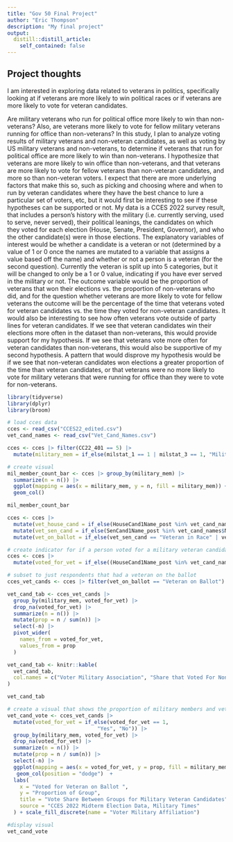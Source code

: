 ```yaml
---
title: "Gov 50 Final Project"
author: "Eric Thompson"
description: "My final project"
output:
  distill::distill_article:
    self_contained: false
---
```




## Project thoughts

I am interested in exploring data related to veterans in politics, specifically looking at if veterans are more likely to win political races or if veterans are more likely to vote for veteran candidates.


Are military veterans who run for political office more likely to win than non-veterans? Also, are veterans more likely to vote for fellow military veterans running for office than non-veterans? In this study, I plan to analyze voting results of military veterans and non-veteran candidates, as well as voting by US military veterans and non-veterans, to determine if veterans that run for political office are more likely to win than non-veterans. I hypothesize that veterans are more likely to win office than non-veterans, and that veterans are more likely to vote for fellow veterans than non-veteran candidates, and more so than non-veteran voters. I expect that there are more underlying factors that make this so, such as picking and choosing where and when to run by veteran candidates where they have the best chance to lure a particular set of voters, etc, but it would first be interesting to see if these hypotheses can be supported or not. My data is a CCES 2022 survey result, that includes a person's history with the military (i.e. currently serving, used to serve, never served), their political leanings, the candidates on which they voted for each election (House, Senate, President, Governor), and who the other candidate(s) were in those elections. The explanatory variables of interest would be whether a candidate is a veteran or not (determined by a value of 1 or 0 once the names are mutated to a variable that assigns a value based off the name) and whether or not a person is a veteran (for the second question). Currently the veteran is split up into 5 categories, but it will be changed to only be a 1 or 0 value, indicating if you have ever served in the military or not. The outcome variable would be the proportion of veterans that won their elections vs. the proportion of non-veterans who did, and for the question whether veterans are more likely to vote for fellow veterans the outcome will be the percentage of the time that veterans voted for veteran candidates vs. the time they voted for non-veteran candidates. It would also be interesting to see how often veterans vote outside of party lines for veteran candidates. If we see that veteran candidates win their elections more often in the dataset than non-veterans, this would provide support for my hypothesis. If we see that veterans vote more often for veteran candidates than non-veterans, this would also be supportive of my second hypothesis. A pattern that would disprove my hypothesis would be if we see that non-veteran candidates won elections a greater proportion of the time than veteran candidates, or that veterans were no more likely to vote for military veterans that were running for office than they were to vote for non-veterans. 

```r
library(tidyverse)
library(dplyr)
library(broom)
```


```r
# load cces data
cces <- read_csv("CCES22_edited.csv")
vet_cand_names <- read_csv("Vet_Cand_Names.csv")
```

```r
cces <- cces |> filter(CC22_401 == 5) |>
  mutate(military_mem = if_else(milstat_1 == 1 | milstat_3 == 1, "Military", "Non-military"))

# create visual
mil_member_count_bar <- cces |> group_by(military_mem) |>
  summarize(n = n()) |>
  ggplot(mapping = aes(x = military_mem, y = n, fill = military_mem)) +
  geom_col()

mil_member_count_bar
```

```r
cces <- cces |>
  mutate(vet_house_cand = if_else(HouseCand1Name_post %in% vet_cand_names$Name | HouseCand2Name_post %in% vet_cand_names$Name, "Veteran in Race", "No Veteran in Race")) |>
  mutate(vet_sen_cand = if_else(SenCand1Name_post %in% vet_cand_names$Name | SenCand2Name_post %in% vet_cand_names$Name, "Veteran in Race", "No Veteran in Race")) |>
  mutate(vet_on_ballot = if_else(vet_sen_cand == "Veteran in Race" | vet_house_cand == "Veteran in Race", "Veteran on Ballot", "No Veterans on Ballot"))

```

```r
# create indicator for if a person voted for a military veteran candidate
cces <- cces |>
  mutate(voted_for_vet = if_else((HouseCand1Name_post %in% vet_cand_names$Name & CC22_412 == 1) | (HouseCand2Name_post %in% vet_cand_names$Name & CC22_412 == 2) | (SenCand1Name_post %in% vet_cand_names$Name & CC22_411 == 1) | (SenCand2Name_post %in% vet_cand_names$Name & CC22_411 == 2), 1, 0))

# subset to just respondents that had a veteran on the ballot
cces_vet_cands <- cces |> filter(vet_on_ballot == "Veteran on Ballot")

vet_cand_tab <- cces_vet_cands |>
  group_by(military_mem, voted_for_vet) |>
  drop_na(voted_for_vet) |>
  summarize(n = n()) |>
  mutate(prop = n / sum(n)) |>
  select(-n) |>
  pivot_wider(
    names_from = voted_for_vet,
    values_from = prop
  )

vet_cand_tab <- knitr::kable(
  vet_cand_tab,
  col.names = c("Voter Military Association", "Share that Voted For Non-Veteran Candidate", "Share that Voted for Veteran Candidate")
) 

vet_cand_tab

# create a visual that shows the proportion of military members and veterans that vote for candidates that are veterans compared to non-veteran voters
vet_cand_vote <- cces_vet_cands |>
  mutate(voted_for_vet = if_else(voted_for_vet == 1,
                             "Yes", "No")) |>
  group_by(military_mem, voted_for_vet) |>
  drop_na(voted_for_vet) |>
  summarize(n = n()) |>
  mutate(prop = n / sum(n)) |>
  select(-n) |>
  ggplot(mapping = aes(x = voted_for_vet, y = prop, fill = military_mem)) +
   geom_col(position = "dodge")  +
  labs(
    x = "Voted for Veteran on Ballot ",
    y = "Proportion of Group",
    title = "Vote Share Between Groups for Military Veteran Candidates",
    source = "CCES 2022 Midterm Election Data, Military Times"
  ) + scale_fill_discrete(name = "Voter Military Affiliation")

#display visual
vet_cand_vote
```

